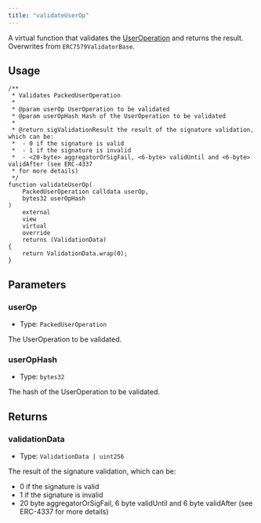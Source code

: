 ```yaml
---
title: "validateUserOp"
---
```


A virtual function that validates the [UserOperation](https://eips.ethereum.org/EIPS/eip-4337#useroperation) and returns the result. Overwrites from `ERC7579ValidatorBase`.

## Usage

```solidity
/**
 * Validates PackedUserOperation
 *
 * @param userOp UserOperation to be validated
 * @param userOpHash Hash of the UserOperation to be validated
 *
 * @return sigValidationResult the result of the signature validation, which can be:
 *  - 0 if the signature is valid
 *  - 1 if the signature is invalid
 *  - <20-byte> aggregatorOrSigFail, <6-byte> validUntil and <6-byte> validAfter (see ERC-4337
 * for more details)
 */
function validateUserOp(
    PackedUserOperation calldata userOp,
    bytes32 userOpHash
)
    external
    view
    virtual
    override
    returns (ValidationData)
{
    return ValidationData.wrap(0);
}
```

## Parameters

### userOp

- Type: `PackedUserOperation`

The UserOperation to be validated.

### userOpHash

- Type: `bytes32`

The hash of the UserOperation to be validated.

## Returns

### validationData

- Type: `ValidationData | uint256`

The result of the signature validation, which can be:

- 0 if the signature is valid
- 1 if the signature is invalid
- 20 byte aggregatorOrSigFail, 6 byte validUntil and 6 byte validAfter (see ERC-4337 for more details)
